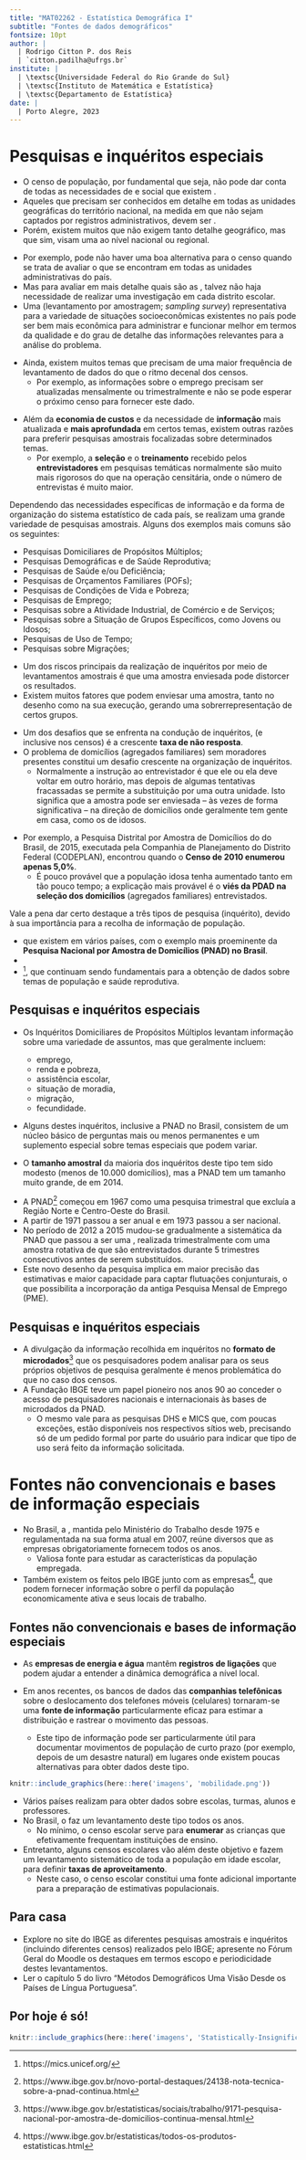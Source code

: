 ```yaml
---
title: "MAT02262 - Estatística Demográfica I"
subtitle: "Fontes de dados demográficos"
fontsize: 10pt
author: |
  | Rodrigo Citton P. dos Reis
  | `citton.padilha@ufrgs.br`
institute: |
  | \textsc{Universidade Federal do Rio Grande do Sul}
  | \textsc{Instituto de Matemática e Estatística}
  | \textsc{Departamento de Estatística}
date: |
  | Porto Alegre, 2023
---
```


# Pesquisas e inquéritos especiais {.allowframebreaks}

- O censo de população, por fundamental que seja, não pode dar conta de todas as necessidades de \structure{informação demográfica} e social que existem \structure{num país}.
- Aqueles \structure{dados básicos} que precisam ser conhecidos em detalhe em todas as unidades geográficas do território nacional, na medida em que não sejam captados por registros administrativos, devem ser \structure{recolhidos no censo}.
- Porém, existem muitos \alert{outros tipos de informação} que não exigem tanto detalhe geográfico, mas que sim, visam uma \alert{compreensão mais aprofundada de processos e causas} ao nível nacional ou regional.

\framebreak

- Por exemplo, pode não haver uma boa alternativa para o censo quando se trata de avaliar o \structure{número de crianças} que se encontram \structure{fora do sistema escolar} em todas as unidades administrativas do país.
- Mas para avaliar em mais detalhe quais são as \alert{razões pelas quais as crianças não frequentam a escola}, talvez não haja necessidade de realizar uma investigação em cada distrito escolar.
- Uma \structure{pesquisa amostral} (levantamento por amostragem; _sampling survey_) representativa para a variedade de situações socioeconômicas existentes no país pode ser bem mais econômica para administrar e funcionar melhor em termos da qualidade e do grau de detalhe das informações relevantes para a análise do problema.

\framebreak

- Ainda, existem muitos temas que precisam de uma maior frequência de levantamento de dados do que o ritmo decenal dos censos.
    + Por exemplo, as informações sobre o emprego precisam ser atualizadas mensalmente ou trimestralmente e não se pode esperar o próximo censo para fornecer este dado.

\framebreak

- Além da __economia de custos__ e da necessidade de __informação__ mais atualizada e __mais aprofundada__ em certos temas, existem outras razões para preferir pesquisas amostrais focalizadas sobre determinados temas.
    + Por exemplo, a __seleção__ e o __treinamento__ recebido pelos __entrevistadores__ em pesquisas temáticas normalmente são muito mais rigorosos do que na operação censitária, onde o número de entrevistas é muito maior.

\framebreak

Dependendo das necessidades específicas de informação e da forma de organização do sistema estatístico de cada país, se realizam uma grande variedade de pesquisas amostrais. Alguns dos exemplos mais comuns são os seguintes:

- Pesquisas Domiciliares de Propósitos Múltiplos;
- Pesquisas Demográficas e de Saúde Reprodutiva;
- Pesquisas de Saúde e/ou Deficiência;
- Pesquisas de Orçamentos Familiares (POFs);
- Pesquisas de Condições de Vida e Pobreza;
- Pesquisas de Emprego;
- Pesquisas sobre a Atividade Industrial, de Comércio e de Serviços;
- Pesquisas sobre a Situação de Grupos Específicos, como Jovens ou Idosos;
- Pesquisas de Uso de Tempo;
- Pesquisas sobre Migrações;

\framebreak

\begin{mybox}{SIPD}
No Brasil, por exemplo, o IBGE vem promovendo o \structure{Sistema Integrado de Pesquisas Domiciliares (SIPD)} que inclui a \structure{Pesquisa Nacional por Amostra de Domicílios Contínua (PNADc)}, a \structure{Pesquisa Nacional de Saúde (PNS)}, o esquema de pesquisas de orçamentos familiares contínuas, composto pela \structure{Pesquisa de Orçamentos Familiares (POF)} e a POF Simplificada, além de pesquisas sobre outros temas, seja por meio de investigações suplementares ou de pesquisas independentes.
\end{mybox}

\framebreak

- Um dos riscos principais da realização de inquéritos por meio de levantamentos amostrais é que uma amostra enviesada pode distorcer os resultados. 
- Existem muitos fatores que podem enviesar uma amostra, tanto no desenho como na sua execução, gerando uma sobrerrepresentação de certos grupos.

\framebreak

- Um dos desafios que se enfrenta na condução de inquéritos, (e inclusive nos censos) é a crescente __taxa de não resposta__.
- O problema de domicílios (agregados familiares) sem moradores presentes constitui um desafio crescente na organização de inquéritos. 
    - Normalmente a instrução ao entrevistador é que ele ou ela deve voltar em outro horário, mas depois de algumas tentativas fracassadas se permite a substituição por uma outra unidade. 
    Isto significa que a amostra pode ser enviesada – às vezes de forma significativa – na direção de domicílios onde geralmente tem gente em casa, como os de idosos.

\framebreak

- Por exemplo, a Pesquisa Distrital por Amostra de Domicílios \structure{(PDAD)} do \structure{Distrito Federal} do Brasil, de 2015, executada pela Companhia de Planejamento do Distrito Federal (CODEPLAN), encontrou \alert{10,6\% de pessoas com 65 anos ou mais} quando o __Censo de 2010 enumerou apenas 5,0%__.
    + É pouco provável que a população idosa tenha aumentado tanto em tão pouco tempo; a explicação mais provável é o __viés da PDAD na seleção dos domicílios__ (agregados familiares) entrevistados.

\framebreak

Vale a pena dar certo destaque a três tipos de pesquisa (inquérito), devido à sua importância para a recolha de informação de população.

- \structure{Inquéritos Domiciliares de Propósitos Múltiplos} que existem em vários países, com o exemplo mais proeminente da __Pesquisa Nacional por Amostra de Domicílios (PNAD) no Brasil__.
- \structure{Inquéritos Demográficos e de Saúde ou IDS (\emph{Demographic and Health Surveys} ou DHS, em inglês)}
- \structure{Inquéritos de Indicadores Múltiplos (\emph{Multiple Indicator Cluster Surveys} ou MICS, em inglês)}^[https://mics.unicef.org/], que continuam sendo fundamentais para a obtenção de dados sobre temas de população e saúde reprodutiva.

## Pesquisas e inquéritos especiais {.allowframebreaks}

- Os Inquéritos Domiciliares de Propósitos Múltiplos levantam informação sobre uma variedade de assuntos, mas que geralmente incluem:
    + emprego,
    + renda e pobreza,
    + assistência escolar,
    + situação de moradia,
    + migração,
    + fecundidade.

- Alguns destes inquéritos, inclusive a PNAD no Brasil, consistem de um núcleo básico de perguntas mais ou menos permanentes e um suplemento especial sobre temas especiais que podem variar.

- O __tamanho amostral__ da maioria dos inquéritos deste tipo tem sido modesto (menos de 10.000 domicílios), mas a PNAD tem um tamanho muito grande, de \alert{mais de 150.000 domicílios} em 2014.

\framebreak

- A PNAD^[https://www.ibge.gov.br/novo-portal-destaques/24138-nota-tecnica-sobre-a-pnad-continua.html] começou em 1967 como uma pesquisa trimestral que excluía a Região Norte e Centro-Oeste do Brasil.
- A partir de 1971 passou a ser anual e em 1973 passou a ser nacional.
- No período de 2012 a 2015 mudou-se gradualmente a sistemática da PNAD que passou a ser uma \structure{pesquisa contínua}, realizada trimestralmente com uma amostra rotativa de \alert{211 mil domicílios} que são entrevistados durante 5 trimestres consecutivos antes de serem substituídos.
- Este novo desenho da pesquisa implica em maior precisão das estimativas e maior capacidade para captar flutuações conjunturais, o que possibilita a incorporação da antiga Pesquisa Mensal de Emprego (PME).

## Pesquisas e inquéritos especiais {.allowframebreaks}

- A divulgação da informação recolhida em inquéritos no __formato de microdados__^[https://www.ibge.gov.br/estatisticas/sociais/trabalho/9171-pesquisa-nacional-por-amostra-de-domicilios-continua-mensal.html] que os pesquisadores podem analisar para os seus próprios objetivos de pesquisa geralmente é menos problemática do que no caso dos censos.
    <!-- - Como as amostras usadas nestes inquéritos geralmente contemplam só uma fração relativamente pequena da população total, o risco de identificação de pessoas ou domicílios individuais por meio destas bases de dados é muito menor. -->
- A Fundação IBGE teve um papel pioneiro nos anos 90 ao conceder o acesso de pesquisadores nacionais e internacionais às bases de microdados da PNAD.
    - O mesmo vale para as pesquisas DHS e MICS que, com poucas exceções, estão disponíveis nos respectivos sítios web, precisando só de um pedido formal por parte do usuário para indicar que tipo de uso será feito da informação solicitada.

# Fontes não convencionais e bases de informação especiais {.allowframebreaks}

- No Brasil, a \structure{Relação Anual de Informações Sociais (RAIS)}, mantida pelo Ministério do Trabalho desde 1975 e regulamentada na sua forma atual em 2007, reúne diversos \structure{dados sobre a força de trabalho} que as empresas obrigatoriamente fornecem todos os anos.
    - Valiosa fonte para estudar as características da população empregada.
- Também existem os \structure{censos econômicos} feitos pelo IBGE junto com as empresas^[https://www.ibge.gov.br/estatisticas/todos-os-produtos-estatisticas.html], que podem fornecer informação sobre o perfil da população economicamente ativa e seus locais de trabalho.

## Fontes não convencionais e bases de informação especiais {.allowframebreaks}

- As __empresas de energia e água__ mantêm __registros de ligações__ que podem ajudar a entender a dinâmica demográfica a nível local.

- Em anos recentes, os bancos de dados das __companhias telefônicas__ sobre o deslocamento dos telefones móveis (celulares) tornaram-se uma __fonte de informação__ particularmente eficaz para estimar a distribuição e rastrear o movimento das pessoas. 
    - Este tipo de informação pode ser particularmente útil para documentar movimentos de população de curto prazo (por exemplo, depois de um desastre natural) em lugares onde existem poucas alternativas para obter dados deste tipo.

\framebreak

```r

knitr::include_graphics(here::here('imagens', 'mobilidade.png'))

```

\framebreak

- Vários países realizam \structure{censos escolares} para obter dados sobre escolas, turmas, alunos e professores. 
- No Brasil, o \structure{Instituto Nacional de Estudos e Pesquisas Educacionais (INEP)} faz um levantamento deste tipo todos os anos. 
    - No mínimo, o censo escolar serve para __enumerar__ as crianças que efetivamente frequentam instituições de ensino. 
- Entretanto, alguns censos escolares vão além deste objetivo e fazem um levantamento sistemático de toda a população em idade escolar, para definir __taxas de aproveitamento__. 
    - Neste caso, o censo escolar constitui uma fonte adicional importante para a preparação de estimativas populacionais.

## Para casa {.allowframebreaks}

- Explore no site do IBGE as diferentes pesquisas amostrais e inquéritos (incluindo diferentes censos) realizados pelo IBGE; apresente no Fórum Geral do Moodle os destaques em termos escopo e periodicidade destes levantamentos.
- Ler o capítulo 5 do livro "Métodos Demográficos Uma Visão Desde os Países de Língua Portuguesa"\footnote{FOZ, Grupo de. \emph{Métodos Demográficos Uma Visão Desde os Países de Língua Portuguesa}. São Paulo: Blucher, 2021. \url{https://www.blucher.com.br/metodos-demograficos-uma-visao-desde-os-paises-de-lingua-portuguesa_9786555500837}}.

## Por hoje é só!

\begin{center}
{\bf Bons estudos!}
\end{center}

```r

knitr::include_graphics(here::here('imagens', 'Statistically-Insignificant-barras04.jpg'))

```

